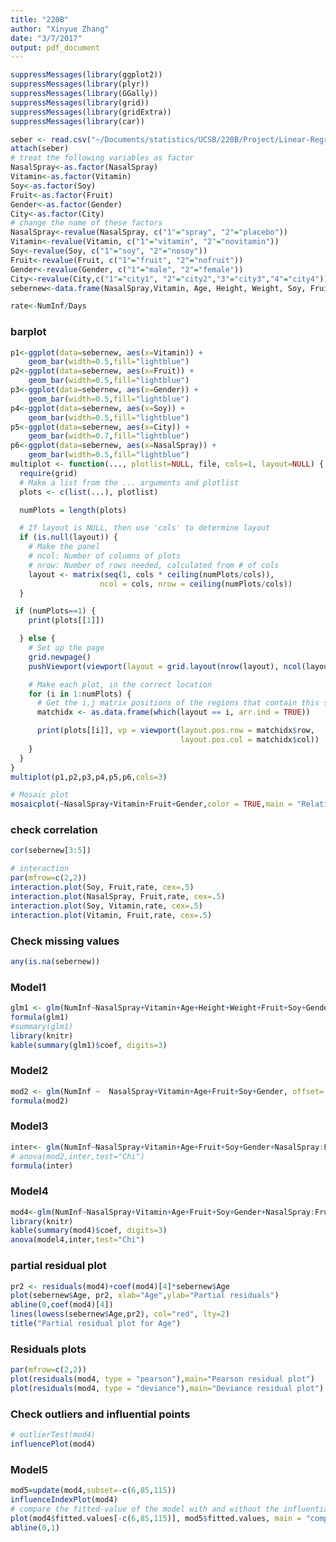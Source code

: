 ```yaml
---
title: "220B"
author: "Xinyue Zhang"
date: "3/7/2017"
output: pdf_document
---
```

```r
suppressMessages(library(ggplot2))
suppressMessages(library(plyr))
suppressMessages(library(GGally))
suppressMessages(library(grid))
suppressMessages(library(gridExtra))
suppressMessages(library(car))

```

```r
seber <- read.csv("~/Documents/statistics/UCSB/220B/Project/Linear-Regression-Analysis-Seber.csv")
attach(seber)
# treat the following variables as factor
NasalSpray<-as.factor(NasalSpray)
Vitamin<-as.factor(Vitamin)
Soy<-as.factor(Soy)
Fruit<-as.factor(Fruit)
Gender<-as.factor(Gender)
City<-as.factor(City)
# change the name of these factors
NasalSpray<-revalue(NasalSpray, c("1"="spray", "2"="placebo"))
Vitamin<-revalue(Vitamin, c("1"="vitamin", "2"="novitamin"))
Soy<-revalue(Soy, c("1"="soy", "2"="nosoy"))
Fruit<-revalue(Fruit, c("1"="fruit", "2"="nofruit"))
Gender<-revalue(Gender, c("1"="male", "2"="female"))
City<-revalue(City,c("1"="city1", "2"="city2","3"="city3","4"="city4"))
sebernew<-data.frame(NasalSpray,Vitamin, Age, Height, Weight, Soy, Fruit, Gender, City, Days, NumInf)
```

```r
rate<-NumInf/Days
```


### barplot
```r
p1<-ggplot(data=sebernew, aes(x=Vitamin)) +
    geom_bar(width=0.5,fill="lightblue")
p2<-ggplot(data=sebernew, aes(x=Fruit)) +
    geom_bar(width=0.5,fill="lightblue")
p3<-ggplot(data=sebernew, aes(x=Gender)) +
    geom_bar(width=0.5,fill="lightblue")
p4<-ggplot(data=sebernew, aes(x=Soy)) +
    geom_bar(width=0.5,fill="lightblue")
p5<-ggplot(data=sebernew, aes(x=City)) +
    geom_bar(width=0.7,fill="lightblue")
p6<-ggplot(data=sebernew, aes(x=NasalSpray)) +
    geom_bar(width=0.5,fill="lightblue")
multiplot <- function(..., plotlist=NULL, file, cols=1, layout=NULL) {
  require(grid)
  # Make a list from the ... arguments and plotlist
  plots <- c(list(...), plotlist)

  numPlots = length(plots)

  # If layout is NULL, then use 'cols' to determine layout
  if (is.null(layout)) {
    # Make the panel
    # ncol: Number of columns of plots
    # nrow: Number of rows needed, calculated from # of cols
    layout <- matrix(seq(1, cols * ceiling(numPlots/cols)),
                    ncol = cols, nrow = ceiling(numPlots/cols))
  }

 if (numPlots==1) {
    print(plots[[1]])

  } else {
    # Set up the page
    grid.newpage()
    pushViewport(viewport(layout = grid.layout(nrow(layout), ncol(layout))))

    # Make each plot, in the correct location
    for (i in 1:numPlots) {
      # Get the i,j matrix positions of the regions that contain this subplot
      matchidx <- as.data.frame(which(layout == i, arr.ind = TRUE))

      print(plots[[i]], vp = viewport(layout.pos.row = matchidx$row,
                                      layout.pos.col = matchidx$col))
    }
  }
}
multiplot(p1,p2,p3,p4,p5,p6,cols=3)
```


```r
# Mosaic plot
mosaicplot(~NasalSpray+Vitamin+Fruit+Gender,color = TRUE,main = "Relationship between variables")
```

### check correlation
```r
cor(sebernew[3:5])
```


```r
# interaction
par(mfrow=c(2,2))
interaction.plot(Soy, Fruit,rate, cex=.5)
interaction.plot(NasalSpray, Fruit,rate, cex=.5)
interaction.plot(Soy, Vitamin,rate, cex=.5)
interaction.plot(Vitamin, Fruit,rate, cex=.5)
```

### Check missing values
```r
any(is.na(sebernew))
```

### Model1
```r
glm1 <- glm(NumInf~NasalSpray+Vitamin+Age+Height+Weight+Fruit+Soy+Gender+City,offset=log(Days), family = poisson, data=sebernew)
formula(glm1)
#summary(glm1)
library(knitr)
kable(summary(glm1)$coef, digits=3)
```

### Model2
```r
mod2 <- glm(NumInf ~  NasalSpray+Vitamin+Age+Fruit+Soy+Gender, offset= log(Days), family = poisson, data = sebernew)
formula(mod2)
```

### Model3
```r
inter<- glm(NumInf~NasalSpray+Vitamin+Age+Fruit+Soy+Gender+NasalSpray:Fruit+Age:Fruit+Age:Soy+Vitamin:Age,offset=log(Days), family = poisson, data=sebernew)
# anova(mod2,inter,test="Chi")
formula(inter)
```

### Model4
```r
mod4<-glm(NumInf~NasalSpray+Vitamin+Age+Fruit+Soy+Gender+NasalSpray:Fruit+Age:Fruit+Age:Soy,offset=log(Days), family = poisson, data=sebernew)
library(knitr)
kable(summary(mod4)$coef, digits=3)
anova(model4,inter,test="Chi")
```

### partial residual plot

```r
pr2 <- residuals(mod4)+coef(mod4)[4]*sebernew$Age
plot(sebernew$Age, pr2, xlab="Age",ylab="Partial residuals")
abline(0,coef(mod4)[4])
lines(lowess(sebernew$Age,pr2), col="red", lty=2)
title("Partial residual plot for Age")
```

### Residuals plots
```r
par(mfrow=c(2,2))
plot(residuals(mod4, type = "pearson"),main="Pearson residual plot")
plot(residuals(mod4, type = "deviance"),main="Deviance residual plot")
```

### Check outliers and influential points
```r
# outlierTest(mod4)
influencePlot(mod4)
```

### Model5
```r
mod5=update(mod4,subset=-c(6,85,115))
influenceIndexPlot(mod4)
# compare the fitted-value of the model with and without the influential points
plot(mod4$fitted.values[-c(6,85,115)], mod5$fitted.values, main = "compare the fitted-value of the model with and without the three poins")
abline(0,1)
```



